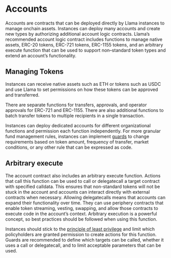 # Accounts

Accounts are contracts that can be deployed directly by Llama instances to manage onchain assets. Instances can deploy many accounts and create new types by authorizing additional account logic contracts. Llama’s recommended account logic contract includes functions to manage native assets, ERC-20 tokens, ERC-721 tokens, ERC-1155 tokens, and an arbitrary execute function that can be used to support non–standard token types and extend an account’s functionality.

## Managing Tokens

Instances can receive native assets such as ETH or tokens such as USDC and use Llama to set permissions on how these tokens can be approved and transferred.

There are separate functions for transfers, approvals, and operator approvals for ERC-721 and ERC-1155. There are also additional functions to batch transfer tokens to multiple recipients in a single transaction.

Instances can deploy dedicated accounts for different organizational functions and permission each function independently. For more granular fund management rules, instances can implement [guards](/framework/actions#guards) to change requirements based on token amount, frequency of transfer, market conditions, or any other rule that can be expressed as code.

## Arbitrary execute

The account contract also includes an arbitrary execute function. Actions that call this function can be used to call or delegatecall a target contract with specified calldata. This ensures that non-standard tokens will not be stuck in the account and accounts can interact directly with external contracts when necessary. Allowing delegatecalls means that accounts can expand their functionality over time. They can use periphery contracts that enable token streaming, vesting, swapping, and allow those contracts to execute code in the account’s context. Arbitrary execution is a powerful concept, so best practices should be followed when using this function.

Instances should stick to the [principle of least privilege](https://en.wikipedia.org/wiki/Principle_of_least_privilege) and limit which policyholders are granted permission to create actions for this function. Guards are recommended to define which targets can be called, whether it uses a call or delegatecall, and to limit acceptable parameters that can be used.
